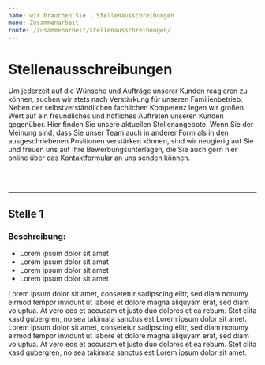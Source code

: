 ```yaml
---
name: wir brauchen Sie - Stellenausschreibungen
menu: Zusammenarbeit
route: /zusammenarbeit/stellenausschreibungen/
---
```


# Stellenausschreibungen

Um jederzeit auf die Wünsche und Aufträge unserer Kunden
reagieren zu können, suchen wir stets nach Verstärkung für
unseren Familienbetrieb. Neben der selbstverständlichen
fachlichen Kompetenz legen wir großen Wert auf ein freundliches
und höfliches Auftreten unseren Kunden gegenüber. Hier finden
Sie unsere aktuellen Stellenangebote. Wenn Sie der Meinung sind,
dass Sie unser Team auch in anderer Form als in den
ausgeschriebenen Positionen verstärken können, sind wir
neugierig auf Sie und freuen uns auf Ihre Bewerbungsunterlagen,
die Sie auch gern hier online über das Kontaktformular an uns
senden können.

<br />
<br />

---

## Stelle 1

### Beschreibung:

- Lorem ipsum dolor sit amet
- Lorem ipsum dolor sit amet
- Lorem ipsum dolor sit amet
- Lorem ipsum dolor sit amet

Lorem ipsum dolor sit amet, consetetur sadipscing elitr, sed diam nonumy eirmod tempor invidunt ut labore et dolore magna aliquyam erat, sed diam voluptua. At vero eos et accusam et justo duo dolores et ea rebum. Stet clita kasd gubergren, no sea takimata sanctus est Lorem ipsum dolor sit amet. Lorem ipsum dolor sit amet, consetetur sadipscing elitr, sed diam nonumy eirmod tempor invidunt ut labore et dolore magna aliquyam erat, sed diam voluptua. At vero eos et accusam et justo duo dolores et ea rebum. Stet clita kasd gubergren, no sea takimata sanctus est Lorem ipsum dolor sit amet.

